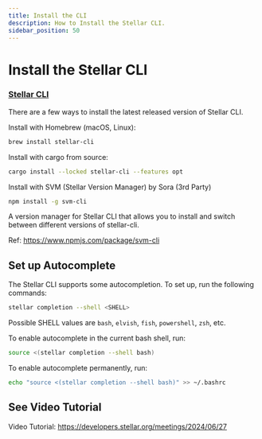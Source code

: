 ```yaml
---
title: Install the CLI
description: How to Install the Stellar CLI.
sidebar_position: 50
---
```


# Install the Stellar CLI

### [Stellar CLI](https://github.com/stellar/stellar-cli)

There are a few ways to install the latest released version of Stellar CLI.

Install with Homebrew (macOS, Linux):

```sh
brew install stellar-cli
```

Install with cargo from source:

```sh
cargo install --locked stellar-cli --features opt
```

Install with SVM (Stellar Version Manager) by Sora (3rd Party)

```sh
npm install -g svm-cli
```
A version manager for Stellar CLI that allows you to install and switch between different versions of stellar-cli.

Ref: https://www.npmjs.com/package/svm-cli

## Set up Autocomplete

The Stellar CLI supports some autocompletion. To set up, run the following commands:

```sh
stellar completion --shell <SHELL>
```

Possible SHELL values are `bash`, `elvish`, `fish`, `powershell`, `zsh`, etc.

To enable autocomplete in the current bash shell, run:

```sh
source <(stellar completion --shell bash)
```

To enable autocomplete permanently, run:

```sh
echo "source <(stellar completion --shell bash)" >> ~/.bashrc
```

## See Video Tutorial

Video Tutorial: https://developers.stellar.org/meetings/2024/06/27
